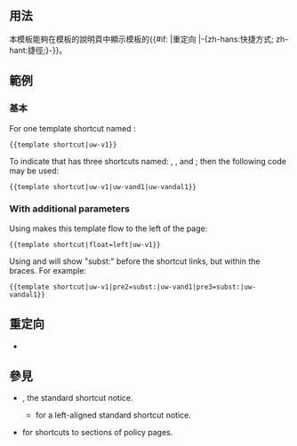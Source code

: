 {{NoteTA
|G1 = IT
|G2 = MediaWiki
}}
{{Documentation subpage}}
{{tsh|tsh}}
{{缺乏中文說明}}
<!-- 在本行下編輯模板說明 -->

== 用法 ==
本模板能夠在模板的說明頁中顯示模板的{{#if:{{{redirect|}}} |重定向 |-{zh-hans:快捷方式; zh-hant:捷徑;}-}}。

==範例==
===基本===
For one template shortcut named {{tl|uw-v1}}: 

<pre>
{{template shortcut|uw-v1}}
</pre>

{{template shortcut|uw-v1}}
{{clear}}

To indicate that {{tl|uw-vandalism1}} has three shortcuts named: {{tl|uw-v1}}, {{tl|uw-vand1}}, and {{tl|uw-vandal1}}; then the following code may be used:

<pre>
{{template shortcut|uw-v1|uw-vand1|uw-vandal1}}
</pre>

{{template shortcut|uw-v1|uw-vand1|uw-vandal1}}
{{clear}}

=== With additional parameters ===
Using {{para|float|<var>left</var>}} makes this template flow to the left of the page:

<pre>
{{template shortcut|float=left|uw-v1}}
</pre>

{{template shortcut|float=left|uw-v1}}
{{clear}}

Using {{para|pre2|<var>subst:</var>}} and {{para|pre3|<var>subst:</var>}} will show "subst:" before the shortcut links, but within the braces. For example: 
<pre>
{{template shortcut|uw-v1|pre2=subst:|uw-vand1|pre3=subst:|uw-vandal1}}
</pre>

{{template shortcut|uw-v1|pre2=subst:|uw-vand1|pre3=subst:|uw-vandal1}}
{{clear}}

== 重定向 ==
* {{tl|tsh}}

== 參見 ==
* {{tl|shortcut}}, the standard shortcut notice.
** {{tl|shortcut-l}} for a left-aligned standard shortcut notice.
* {{tl|policy shortcut}} for shortcuts to sections of policy pages.

<includeonly>{{sandbox other||
<!-- 本行下加入模板的分類，跨維基連結加入Wikidata（參見[[Wikipedia:Wikidata]]） -->
[[Category:消歧義模板]]
[[Category:模板文件]]
}}</includeonly>